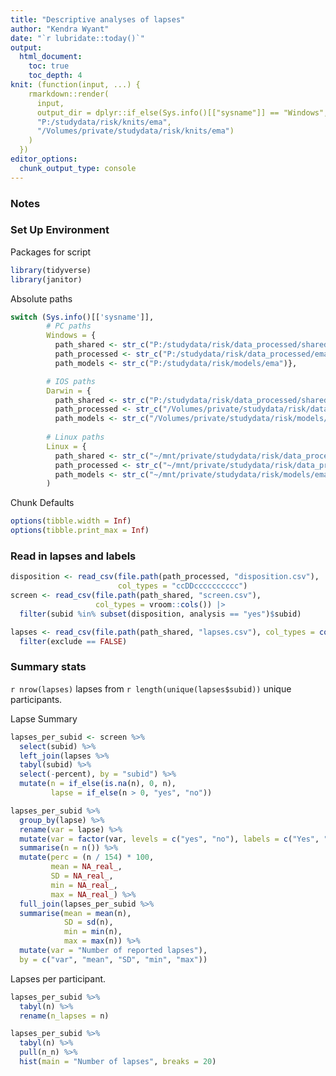 ---
title: "Descriptive analyses of lapses"
author: "Kendra Wyant"
date: "`r lubridate::today()`"
output: 
  html_document:
    toc: true 
    toc_depth: 4
knit: (function(input, ...) {
    rmarkdown::render(
      input,
      output_dir = dplyr::if_else(Sys.info()[["sysname"]] == "Windows",
      "P:/studydata/risk/knits/ema", 
      "/Volumes/private/studydata/risk/knits/ema")
    )
  })
editor_options: 
  chunk_output_type: console
---

### Notes

 
### Set Up Environment

Packages for script
```{r packages_script, message=FALSE, warning=FALSE}
library(tidyverse)
library(janitor)
```

Absolute paths
```{r absolute_paths}
switch (Sys.info()[['sysname']],
        # PC paths
        Windows = {
          path_shared <- str_c("P:/studydata/risk/data_processed/shared")
          path_processed <- str_c("P:/studydata/risk/data_processed/ema")
          path_models <- str_c("P:/studydata/risk/models/ema")},

        # IOS paths
        Darwin = {
          path_shared <- str_c("P:/studydata/risk/data_processed/shared")
          path_processed <- str_c("/Volumes/private/studydata/risk/data_processed/ema")
          path_models <- str_c("/Volumes/private/studydata/risk/models/ema")},
        
        # Linux paths
        Linux = {
          path_shared <- str_c("~/mnt/private/studydata/risk/data_processed/shared")
          path_processed <- str_c("~/mnt/private/studydata/risk/data_processed/")
          path_models <- str_c("~/mnt/private/studydata/risk/models/ema")}
        )
```


Chunk Defaults
```{r defaults, include=FALSE}
options(tibble.width = Inf)
options(tibble.print_max = Inf)
```



### Read in lapses and labels

```{r}
disposition <- read_csv(file.path(path_processed, "disposition.csv"), 
                        col_types = "ccDDcccccccccc")
screen <- read_csv(file.path(path_shared, "screen.csv"), 
                   col_types = vroom::cols()) |>
  filter(subid %in% subset(disposition, analysis == "yes")$subid)

lapses <- read_csv(file.path(path_shared, "lapses.csv"), col_types = cols()) %>% 
  filter(exclude == FALSE)
```

### Summary stats
`r nrow(lapses)` lapses from `r length(unique(lapses$subid))` unique participants.  

Lapse Summary
```{r}
lapses_per_subid <- screen %>% 
  select(subid) %>% 
  left_join(lapses %>% 
  tabyl(subid) %>% 
  select(-percent), by = "subid") %>% 
  mutate(n = if_else(is.na(n), 0, n),
         lapse = if_else(n > 0, "yes", "no")) 

lapses_per_subid %>% 
  group_by(lapse) %>% 
  rename(var = lapse) %>% 
  mutate(var = factor(var, levels = c("yes", "no"), labels = c("Yes", "No"))) %>% 
  summarise(n = n()) %>% 
  mutate(perc = (n / 154) * 100,
         mean = NA_real_,
         SD = NA_real_,
         min = NA_real_,
         max = NA_real_) %>% 
  full_join(lapses_per_subid %>% 
  summarise(mean = mean(n),
            SD = sd(n),
            min = min(n),
            max = max(n)) %>% 
  mutate(var = "Number of reported lapses"), 
  by = c("var", "mean", "SD", "min", "max"))
```


Lapses per participant.     
```{r}
lapses_per_subid %>% 
  tabyl(n) %>% 
  rename(n_lapses = n)

lapses_per_subid %>% 
  tabyl(n) %>% 
  pull(n_n) %>% 
  hist(main = "Number of lapses", breaks = 20)
```



